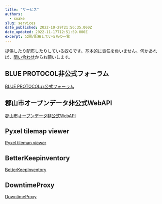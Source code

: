 ```yaml
---
title: "サービス"
authors:
  - snake
slug: services
date_published: 2022-10-29T21:56:35.000Z
date_updated: 2022-11-17T12:51:59.000Z
excerpt: 公開/配布しているもの一覧
---
```


提供したり配布したりしている奴らです。基本的に責任を負いません。何かあれば、[問い合わせ](/contact/)からお願いします。

## BLUE PROTOCOL非公式フォーラム

[BLUE PROTOCOL非公式フォーラム](https://bp-forum.net/)

## 郡山市オープンデータ非公式WebAPI

[郡山市オープンデータ非公式WebAPI](/koriyama-city-open-data-unofficial-webapi/)

## Pyxel tilemap viewer

[Pyxel tilemap viewer](/pyxel-tilemap-viewer/)

## BetterKeepinventory

[BetterKeepInventory](/betterkeepinventory/)

## DowntimeProxy

[DowntimeProxy](/downtimeproxy/)

